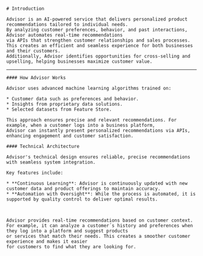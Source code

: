 <div className={'mdx-layout'}>
  <section>

    # Introduction

    Advisor is an AI-powered service that delivers personalized product recommendations tailored to individual needs.
    By analyzing customer preferences, behavior, and past interactions, Advisor automates real-time recommendations
    via APIs that strengthen customer relationships and sales processes.
    This creates an efficient and seamless experience for both businesses and their customers.
    Additionally, Advisor identifies opportunities for cross-selling and upselling, helping businesses maximize customer value.

  </section>

---

  <section>

    #### How Advisor Works

    Advisor uses advanced machine learning algorithms trained on:

    * Customer data such as preferences and behavior.
    * Insights from proprietary data solutions.
    * Selected datasets from Feature Store.

    This approach ensures precise and relevant recommendations. For example, when a customer logs into a business platform,
    Advisor can instantly present personalized recommendations via APIs, enhancing engagement and customer satisfaction.

    #### Technical Architecture

    Advisor's technical design ensures reliable, precise recommendations with seamless system integration.

    Key features include:

    * **Continuous Learning**: Advisor is continuously updated with new customer data and product offerings to maintain accuracy.
    * **Automation with Oversight**: While the process is automated, it is supported by quality control to deliver optimal results.



    Advisor provides real-time recommendations based on customer context.
    For example, it can analyze a customer´s history and preferences when they log into a platform and suggest products
    or services that match their needs. This creates a smoother customer experience and makes it easier
    for customers to find what they are looking for.

  </section>
</div>
